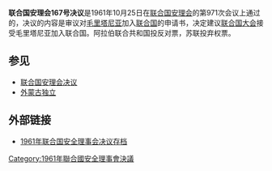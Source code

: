 {{Infobox UN resolution
|number = 167
|organ = SC
|year = 1961年
|date = 10月25日
|meeting = 971
|code =S/RES/167
|document = http://www.un.org/zh/documents/view_doc.asp?symbol=S/RES/167(1961)
|for = 9
|abstention = 1
|against = 1
|subject = 吸收新会员国：毛里塔尼亚
|result = 通过
|image = 
|caption = 
}}

'''联合国安理会167号决议'''是1961年10月25日在[[联合国安理会|联合国安理会]]的第971次会议上通过的，决议的内容是审议对[[毛里塔尼亚|毛里塔尼亚]]加入[[联合国|联合国]]的申请书，决定建议[[联合国大会|联合国大会]]接受毛里塔尼亚加入联合国。阿拉伯联合共和国投反对票，苏联投弃权票。

==参见==
*[[联合国安理会决议|联合国安理会决议]]
*[[外蒙古独立|外蒙古独立]]

==外部链接==
* [http://www.un.org/chinese/aboutun/prinorgs/sc/sres/sres61.htm 1961年联合国安全理事会决议存档]
{{UN-stub}}

{{UNSCR 1961}}
[[Category:1961年聯合國安全理事會決議|Category:1961年聯合國安全理事會決議]]
